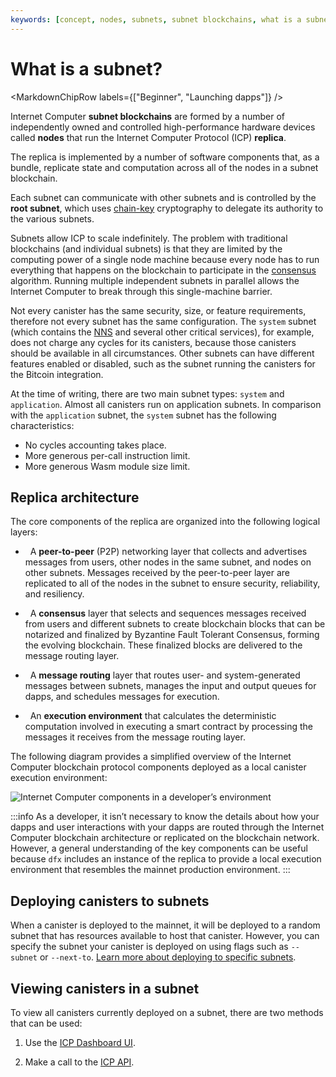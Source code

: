 ```yaml
---
keywords: [concept, nodes, subnets, subnet blockchains, what is a subnet, types of subnets, how does a subnet work]
---
```



# What is a subnet?

<MarkdownChipRow labels={["Beginner", "Launching dapps"]} />

Internet Computer **subnet blockchains** are formed by a number of independently owned and controlled high-performance hardware devices called **nodes** that run the Internet Computer Protocol (ICP) **replica**.

The replica is implemented by a number of software components that, as a bundle, replicate state and computation across all of the nodes in a subnet blockchain.

Each subnet can communicate with other subnets and is controlled by the **root subnet**, which uses [chain-key](/docs/references/glossary#c) cryptography to delegate its authority to the various subnets.

Subnets allow ICP to scale indefinitely. The problem with traditional blockchains (and individual subnets) is that they are limited by the computing power of a single node machine because every node has to run everything that happens on the blockchain to participate in the [consensus](/docs/references/glossary#c) algorithm. Running multiple independent subnets in parallel allows the Internet Computer to break through this single-machine barrier.

Not every canister has the same security, size, or feature requirements, therefore not every subnet has the same configuration. The `system` subnet (which contains the [NNS](/docs/references/glossary#n) and several other critical services), for example, does not charge any cycles for its canisters, because those canisters should be available in all circumstances. Other subnets can have different features enabled or disabled, such as the subnet running the canisters for the Bitcoin integration.

At the time of writing, there are two main subnet types: `system` and `application`. Almost all canisters run on application subnets. In comparison with the `application` subnet, the `system` subnet has the following characteristics:
- No cycles accounting takes place.
- More generous per-call instruction limit.
- More generous Wasm module size limit.

## Replica architecture

The core components of the replica are organized into the following logical layers:

-   A **peer-to-peer** (P2P) networking layer that collects and advertises messages from users, other nodes in the same subnet, and nodes on other subnets. Messages received by the peer-to-peer layer are replicated to all of the nodes in the subnet to ensure security, reliability, and resiliency.

-   A **consensus** layer that selects and sequences messages received from users and different subnets to create blockchain blocks that can be notarized and finalized by Byzantine Fault Tolerant Consensus, forming the evolving blockchain. These finalized blocks are delivered to the message routing layer.

-   A **message routing** layer that routes user- and system-generated messages between subnets, manages the input and output queues for dapps, and schedules messages for execution.

-   An **execution environment** that calculates the deterministic computation involved in executing a smart contract by processing the messages it receives from the message routing layer.

The following diagram provides a simplified overview of the Internet Computer blockchain protocol components deployed as a local canister execution environment:

![Internet Computer components in a developer’s environment](_attachments/SDK-protocol-local-overview.svg)

:::info
As a developer, it isn’t necessary to know the details about how your dapps and user interactions with your dapps are routed through the Internet Computer blockchain architecture or replicated on the blockchain network. However, a general understanding of the key components can be useful because `dfx` includes an instance of the replica to provide a local execution environment that resembles the mainnet production environment.
:::

## Deploying canisters to subnets

When a canister is deployed to the mainnet, it will be deployed to a random subnet that has resources available to host that canister. However, you can specify the subnet your canister is deployed on using flags such as `--subnet` or `--next-to`. [Learn more about deploying to specific subnets](/docs/building-apps/developing-canisters/create).

## Viewing canisters in a subnet

To view all <GlossaryTooltip>canisters</GlossaryTooltip> currently deployed on a subnet, there are two methods that can be used:

1. Use the [ICP Dashboard UI](https://dashboard.internetcomputer.org/canisters?s=25&subnet=tdb26-jop6k-aogll-7ltgs-eruif-6kk7m-qpktf-gdiqx-mxtrf-vb5e6-eqe).

2. Make a call to the [ICP API](https://ic-api.internetcomputer.org/api/v3/swagger).
